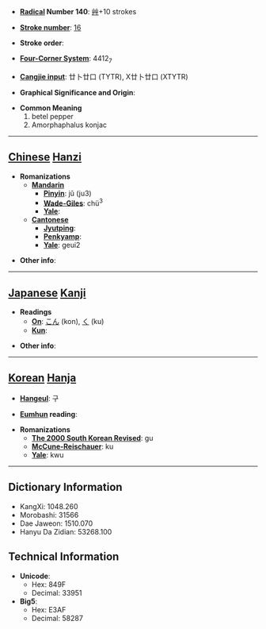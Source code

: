 * '''[[Wiktionary:Chinese radical index| Radical]] Number 140''': [[Wiktionary:Chinese radical index 艸|艸]]+10 strokes

* '''[[Wiktionary:Chinese total strokes index|Stroke number]]''': [[Wiktionary:Chinese total strokes index 16|16]]

* '''Stroke order''': 

* '''[[Wiktionary:Chinese four corner index|Four-Corner System]]''': 4412<sub>7</sub>

* '''[[Wiktionary:Chinese Cangjie index|Cangjie input]]''': 廿卜廿口 (TYTR), X廿卜廿口 (XTYTR)

* '''Graphical Significance and Origin''': 

* '''Common Meaning'''
*#betel pepper
*# Amorphaphalus konjac


----

== [[Chinese]] [[Hanzi]] ==

* '''Romanizations'''
** '''[[Mandarin]]'''
*** '''[[Pinyin]]''': jǔ (ju3)
*** '''[[Wade-Giles]]''': chü<sup>3</sup>
*** '''[[Yale]]''': 
** '''[[Cantonese]]'''
*** '''[[Jyutping]]''':
*** '''[[Penkyamp]]''': 
*** '''[[Yale]]''': geui2

* '''Other info''': 

----

== [[Japanese]] [[Kanji]] ==

* '''Readings'''
** '''[[On]]''': [[こん]] (kon), [[く]] (ku)
** '''[[Kun]]''': 

* '''Other info''':  

----

== [[Korean]] [[Hanja]] ==

* '''[[Hangeul]]''': 구

* '''[[Eumhun]] reading''': 

* '''Romanizations'''
** '''[[The 2000 South Korean Revised Romanization|The 2000 South Korean Revised]]''': gu
** '''[[McCune-Reischauer]]''': ku
** '''[[Yale]]''': kwu

----

== Dictionary Information ==

* KangXi: 1048.260
* Morobashi: 31566
* Dae Jaweon: 1510.070
* Hanyu Da Zidian: 53268.100

== Technical Information ==

* '''Unicode''':
** Hex: 849F
** Decimal: 33951
* '''Big5''':
** Hex: E3AF
** Decimal: 58287